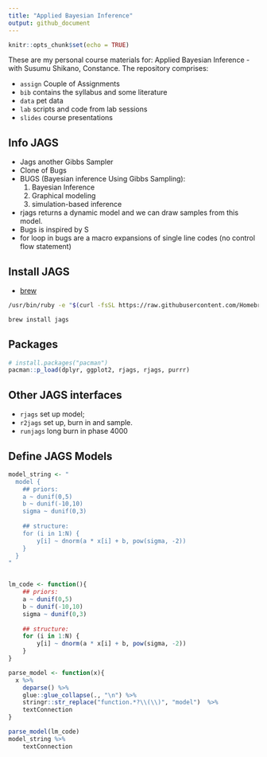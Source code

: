 ```yaml
---
title: "Applied Bayesian Inference"
output: github_document
---
```


```r
knitr::opts_chunk$set(echo = TRUE)
```


These are my personal course materials for: Applied Bayesian Inference - with Susumu Shikano, Constance. The repository comprises:

* `assign` Couple of Assignments
* `bib` contains the syllabus and some literature 
* `data` pet data
* `lab` scripts and code from lab sessions
* `slides` course presentations


## Info JAGS

* Jags another Gibbs Sampler
* Clone of Bugs
* BUGS (Bayesian inference Using Gibbs Sampling): 
    1. Bayesian Inference
    2. Graphical modeling
    3. simulation-based inference 
* rjags returns a dynamic model and we can draw samples from this model. 
* Bugs is inspired by S
* for loop in bugs are a macro expansions of single line codes (no control flow statement) 



## Install JAGS

* [brew](https://brew.sh/)

```bash
/usr/bin/ruby -e "$(curl -fsSL https://raw.githubusercontent.com/Homebrew/install/master/install)"
```


```bash
brew install jags
```


## Packages

```r
# install.packages("pacman")
pacman::p_load(dplyr, ggplot2, rjags, rjags, purrr)
```


## Other JAGS interfaces

* `rjags` set up model;
* `r2jags` set up, burn in and sample. 
* `runjags` long burn in phase 4000



## Define JAGS Models

```r
model_string <- "
  model {
    ## priors:
    a ~ dunif(0,5)
    b ~ dunif(-10,10)
    sigma ~ dunif(0,3)
    
    ## structure:
    for (i in 1:N) {
        y[i] ~ dnorm(a * x[i] + b, pow(sigma, -2))
    }
  }
"


lm_code <- function(){
    ## priors:
    a ~ dunif(0,5)
    b ~ dunif(-10,10)
    sigma ~ dunif(0,3)
    
    ## structure:
    for (i in 1:N) {
        y[i] ~ dnorm(a * x[i] + b, pow(sigma, -2))
    }
}

parse_model <- function(x){
  x %>% 
    deparse() %>% 
    glue::glue_collapse(., "\n") %>% 
    stringr::str_replace("function.*?\\(\\)", "model")  %>% 
    textConnection
}

parse_model(lm_code)
model_string %>% 
    textConnection
```




